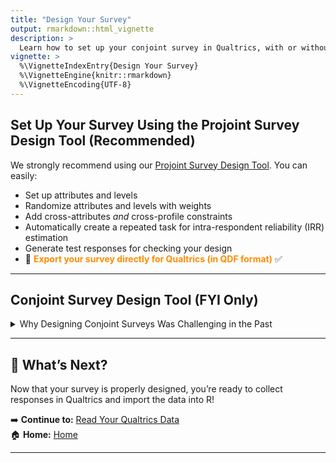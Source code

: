 ```yaml
---
title: "Design Your Survey"
output: rmarkdown::html_vignette
description: >
  Learn how to set up your conjoint survey in Qualtrics, with or without the Projoint Survey Design Tool.
vignette: >
  %\VignetteIndexEntry{Design Your Survey}
  %\VignetteEngine{knitr::rmarkdown}
  %\VignetteEncoding{UTF-8}
---
```


## Set Up Your Survey Using the Projoint Survey Design Tool (Recommended)

We strongly recommend using our [Projoint Survey Design Tool](https://projoint.aaronrkaufman.com/). You can easily: 

- Set up attributes and levels
- Randomize attributes and levels with weights
- Add cross-attributes *and* cross-profile constraints
- Automatically create a repeated task for intra-respondent reliability (IRR) estimation
- Generate test responses for checking your design
- 🚀 <span style="color:DarkOrange"><b>Export your survey directly for Qualtrics (in QDF format)</b></span> ✅

---

## Conjoint Survey Design Tool (FYI Only)

<details>
<summary>Why Designing Conjoint Surveys Was Challenging in the Past</summary>

### 1. Generate a JavaScript or PHP randomizer

Many researchers use Anton Strezhnev's **Conjoint Survey Design Tool** (Link: [conjointSDT](https://github.com/astrezhnev/conjointsdt/)) to produce a JavaScript or PHP randomizer.

#### JavaScript

The JavaScript randomizer can be inserted into the first screen of your Qualtrics survey using **Edit Question JavaScript**. Example screenshot:  

![](../man/figures/embedded_js.png){#id .class width=80% height=80%}

- Example JavaScript: [Download here](https://raw.githubusercontent.com/yhoriuchi/projoint/master/data-raw/example.js)

The JavaScript runs internally within Qualtrics and generates *embedded fields* for each conjoint task.  
For example:

- `"K-1-1-7"` = value for the 7th attribute, first profile, first task
- `"K-5-2-5"` = value for the 5th attribute, second profile, fifth task

#### PHP

Alternatively, the PHP randomizer must be hosted externally.

Example hosted on our server:  
https://www.horiuchi.org/php/ACHR_Modified_2.php  
(PHP file [here](https://raw.githubusercontent.com/yhoriuchi/projoint/master/data-raw/ACHR_Modified_2.php))

This method was used in:  
[Agadjanian, Carey, Horiuchi, and Ryan (2023)](https://www.nowpublishers.com/article/Details/QJPS-21119)

---

### 2. Modify your JavaScript or PHP randomizer

You may want to add constraints — for example, **prevent ties** between profiles.  
To do this, you can manually modify your JavaScript or PHP.

In the future, **projoint** will offer easier ways to add constraints!  
Until then, resources like [OpenAI’s GPT-4](https://openai.com/gpt-4) can help you edit scripts.

Example PHP snippet ensuring racial balance between profiles:

```php
$treat_profile_one = "B-" . (string)$p . "-1-" . (string)$treat_number;
$treat_profile_two = "B-" . (string)$p . "-2-" . (string)$treat_number;
$cond1 = $returnarray[$treat_profile_one] == "White" && $returnarray[$treat_profile_two] == $type;
$cond2 = $returnarray[$treat_profile_two] == "White" && $returnarray[$treat_profile_one] == $type;

if ($cond1 or $cond2) {
  $complete = True;
}
```

If you have good examples of manual constraints, please email [Yusaku Horiuchi](mailto:yusaku.horiuchi@gmail.com)!

---

### 3. Add conjoint tables with embedded fields in Qualtrics

After generating the randomizer, you must create **HTML tables** displaying embedded fields for each task.

Example of the first task:

![](../man/figures/screenshot_first.png){#id .class width=80% height=80%}

- Example HTML file: [task_first.html](https://raw.githubusercontent.com/yhoriuchi/projoint/master/data-raw/task_first.html)

Each conjoint study typically includes **5-10 tasks**.

The embedded fields update across tasks:  
e.g., `"K-1..."` for Task 1, `"K-2..."` for Task 2, and so on.

---

#### Adding a repeated task (recommended!)

It’s easy to create a **repeated task** for intra-respondent reliability (IRR) estimation:

- Copy the HTML for Task 1 later into the survey (e.g., after Task 5)
- **Flip** Profile 1 and Profile 2 (swap the embedded field digits)

Example repeated task:

![](../man/figures/screenshot_last.png){#id .class width=80% height=80%}

- Example HTML: [task_repeated.html](https://raw.githubusercontent.com/yhoriuchi/projoint/master/data-raw/task_repeated.html)

---

### 4. Sample Qualtrics survey template

We provide a full **Qualtrics QSF file** ready to use!

```r
library(downloadthis)
download_link(
  link = "https://raw.githubusercontent.com/yhoriuchi/projoint/master/data-raw/CHKKK_Mummolo_and_Nall_full_replication_W1_Lucid_-_August_2021.qsf",
  button_label = "Download QSF file",
  button_type = "danger",
  has_icon = TRUE,
  icon = "fa fa-save",
  self_contained = FALSE
)
```

This file recreates a standard conjoint survey setup based on Mummolo and Nall (2017).

</details>

---

## 🌟 What's Next?

Now that your survey is properly designed, you’re ready to collect responses in Qualtrics and import the data into R!

➡️ **Continue to:** [Read Your Qualtrics Data](read.html)  
🏠 **Home:** [Home](index.html)

---
